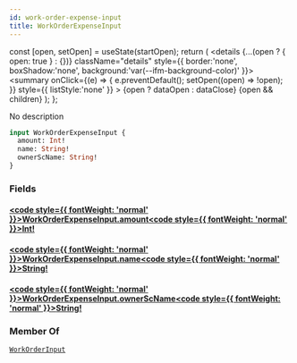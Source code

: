```yaml
---
id: work-order-expense-input
title: WorkOrderExpenseInput
---
```









  const [open, setOpen] = useState(startOpen);
  return (
    <details {...(open ? { open: true } : {})} className="details" style={{ border:'none', boxShadow:'none', background:'var(--ifm-background-color)' }}>
      <summary
        onClick={(e) => {
          e.preventDefault();
          setOpen((open) => !open);
        }}
        style={{ listStyle:'none' }}
      >
      {open ? dataOpen : dataClose}
      </summary>
      {open && children}
    </details>
  );
};








No description


```graphql
input WorkOrderExpenseInput {
  amount: Int!
  name: String!
  ownerScName: String!
}
```




### Fields

#### [<code style={{ fontWeight: 'normal' }}>WorkOrderExpenseInput.<b>amount</b></code>](#)<Bullet />[<code style={{ fontWeight: 'normal' }}><b>Int!</b></code>](/api/types/scalars/int.mdx) <Badge class="badge badge--secondary badge--non_null" text="non-null"/> <Badge class="badge badge--secondary " text="scalar"/> 



#### [<code style={{ fontWeight: 'normal' }}>WorkOrderExpenseInput.<b>name</b></code>](#)<Bullet />[<code style={{ fontWeight: 'normal' }}><b>String!</b></code>](/api/types/scalars/string.mdx) <Badge class="badge badge--secondary badge--non_null" text="non-null"/> <Badge class="badge badge--secondary " text="scalar"/> 



#### [<code style={{ fontWeight: 'normal' }}>WorkOrderExpenseInput.<b>ownerScName</b></code>](#)<Bullet />[<code style={{ fontWeight: 'normal' }}><b>String!</b></code>](/api/types/scalars/string.mdx) <Badge class="badge badge--secondary badge--non_null" text="non-null"/> <Badge class="badge badge--secondary " text="scalar"/> 







### Member Of

[`WorkOrderInput`](/api/types/inputs/work-order-input.mdx)  <Badge class="badge badge--secondary badge--relation" text="input"/>